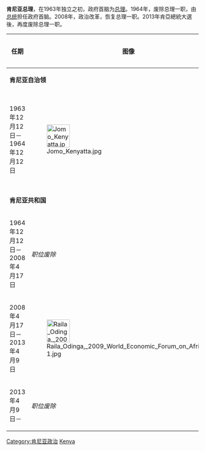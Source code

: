 {{noteTA
|1=zh-hans:肯雅塔;zh-hant:肯雅塔;zh-tw:甘耶達;
|2=zh-hans:奥廷加;zh-hant:奧廷加;zh-tw:歐丁嘉;
}}
'''肯尼亚总理'''，在1963年独立之初，政府首脑为[[总理|总理]]。1964年，废除总理一职，由[[肯尼亚总统|总统]]担任政府首脑。2008年，政治改革，恢复总理一职。2013年肯亞總統大選後，再度废除总理一职。
{| class="wikitable"
|- align=left
! 任期
! 图像
! 人物
! 党派
! 备注
|- valign=top 
| colspan="5"|'''肯尼亚自治领'''
|- valign=top bgcolor="#ffffec"
|1963年12月12日－1964年12月12日||[[File:Jomo_Kenyatta.jpg|60px]]||'''[[乔莫·肯雅塔|乔莫·肯雅塔]]'''<br>Jomo Kenyatta||[[肯尼亚非洲民族联盟|肯尼亚非洲民族联盟]]||后为总统
|- valign=top 
| colspan="5"|'''肯尼亚共和国'''
|- valign=top bgcolor="#ffffec"
|1964年12月12日－2008年4月17日||colspan=4|''职位废除''
|- valign=top bgcolor="#ffffec"
|2008年4月17日－2013年4月9日||[[File:Raila_Odinga,_2009_World_Economic_Forum_on_Africa-1.jpg|60px]]||'''[[拉伊拉·奥廷加|拉伊拉·奥廷加]]'''<br>Raila Odinga||[[橙色民主运动|橙色民主运动]]||
|- valign=top bgcolor="#ffffec"
|2013年4月9日－||colspan=4|''职位废除''
|}

{{非洲政府首脑}}

[[Category:肯尼亚政治|Category:肯尼亚政治]]
[[Category:政府首脑列表|Kenya]]